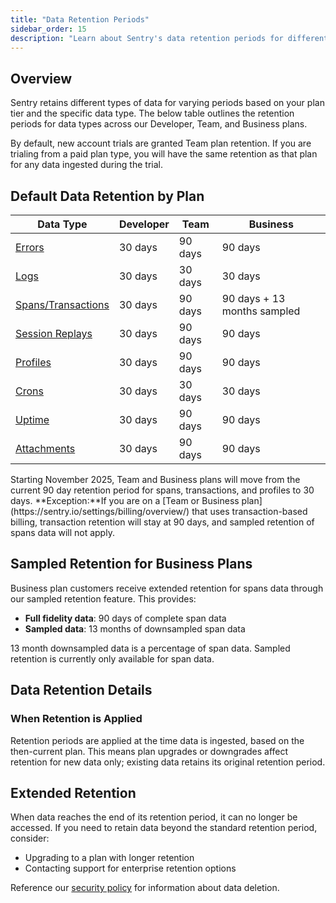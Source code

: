 ```yaml
---
title: "Data Retention Periods"
sidebar_order: 15
description: "Learn about Sentry's data retention periods for different data types and plan tiers."
---
```


## Overview

Sentry retains different types of data for varying periods based on your plan tier and the specific data type. The below table outlines the retention periods for data types across our Developer, Team, and Business plans.

By default, new account trials are granted Team plan retention. If you are trialing from a paid plan type, you will have the same retention as that plan for any data ingested during the trial.  

## Default Data Retention by Plan

| Data Type | Developer | Team | Business |
|-----------|-----------|------|----------|
| [Errors](/concepts/key-terms/enrich-data/) | 30 days | 90 days | 90 days |
| [Logs](/product/explore/logs/) | 30 days | 30 days | 30 days |
| [Spans/Transactions](/concepts/key-terms/tracing/distributed-tracing/) | 30 days | 90 days | 90 days + 13 months sampled |
| [Session Replays](/product/explore/session-replay/web/) | 30 days | 90 days | 90 days |
| [Profiles](/product/explore/profiling/) | 30 days | 90 days | 90 days |
| [Crons](/product/crons/) | 30 days | 30 days | 30 days |
| [Uptime](/product/monitoring/) | 30 days | 90 days | 90 days |
| [Attachments](/product/issues/issue-details/attachments/) | 30 days | 90 days | 90 days |

<Alert>
Starting November 2025, Team and Business plans will move from the current 90 day retention period for spans, transactions, and profiles to 30 days. **Exception:**If you are on a [Team or Business plan](https://sentry.io/settings/billing/overview/) that uses transaction-based billing, transaction retention will stay at 90 days, and sampled retention of spans data will not apply.
</Alert>

## Sampled Retention for Business Plans

Business plan customers receive extended retention for spans data through our sampled retention feature. This provides:

- **Full fidelity data**: 90 days of complete span data
- **Sampled data**: 13 months of downsampled span data 

13 month downsampled data is a percentage of span data. Sampled retention is currently only available for span data.

## Data Retention Details

### When Retention is Applied

Retention periods are applied at the time data is ingested, based on the then-current plan. This means plan upgrades or downgrades affect retention for new data only; existing data retains its original retention period.

## Extended Retention

When data reaches the end of its retention period, it can no longer be accessed. If you need to retain data beyond the standard retention period, consider:

- Upgrading to a plan with longer retention
- Contacting support for enterprise retention options

Reference our [security policy](https://sentry.io/security/) for information about data deletion. 